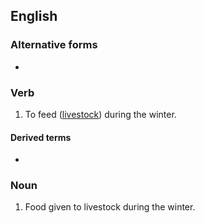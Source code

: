 ==English==

===Alternative forms===
* {{l|en|winterfeed}}

===Verb===
{{en-verb|winter-feeds|winter-feeding|winter-fed|winter-fed}}

# {{label|en|transitive}} To feed ([[livestock]]) during the winter.

====Derived terms====
* {{l|en|winter-feeding}}<!--noun-->

===Noun===
{{en-noun|-}}

# Food given to livestock during the winter.